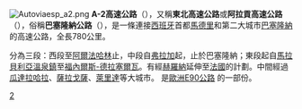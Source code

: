 {{Multiple issues|
{{Expand language|1=es|time=2020-08-01T00:17:20+00:00}}
{{Unreferenced|time=2020-08-01T00:31:08+00:00}}
}}
[[File:Autoviaesp_a2.png|right]]
{{Otheruses|A2公路}}
'''A-2高速公路'''（{{lang-es|Autovía A-2}}），又稱'''東北高速公路'''或'''阿拉貢高速公路'''（{{lang|es|Autovia del Nordeste/de Aragón}}），俗稱'''巴塞隆納公路'''（{{lang|es|Carretera de Barcelona}}），是一條連接[[西班牙|西班牙]]首都[[馬德里|馬德里]]和第二大城市[[巴塞隆納|巴塞隆納]]的高速公路，全長780公里。

分為三段：西段至[[阿爾法哈林|阿爾法哈林]]止，中段自[[弗拉加|弗拉加]]起，止於巴塞隆納；東段起自[[馬拉貝利亞溫泉鎮|馬拉貝利亞溫泉鎮]]至[[福內爾斯-德拉塞爾瓦|福內爾斯-德拉塞爾瓦]]。有經[[赫羅納|赫羅納]]延伸至[[法國|法國]]的計劃。中間經過[[瓜達拉哈拉_(西班牙)|瓜達拉哈拉]]、[[薩拉戈薩|薩拉戈薩]]、[[萊里達|萊里達]]等大城市。
是[[歐洲E90公路|歐洲E90公路]] 的一部份。

{{Motorways in Spain}}

[[Category:西班牙高速公路|2]]
